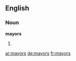 ==English==

===Noun===
'''mayors'''

# {{plural of|[[mayor]]}}

[[ar:mayors]]
[[de:mayors]]
[[fr:mayors]]